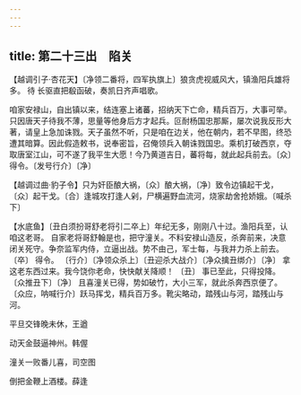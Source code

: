 ```yaml
---
---
---
```

title: 第二十三出　陷关
---



【越调引子·杏花天】〔净领二番将，四军执旗上〕狼贪虎视威风大，镇渔阳兵雄将多。 待 长驱直把殽函破，奏凯日齐声唱歌。

咱家安禄山，自出镇以来，结连塞上诸蕃，招纳天下亡命，精兵百万，大事可举。只因唐天子待我不薄，思量等他身后方才起兵。叵耐杨国忠那厮，屡次说我反形大著，请皇上急加诛戮。天子虽然不听，只是咱在边关，他在朝内，若不早图，终恐遭其暗算。因此假造敕书，说奉密旨，召俺领兵入朝诛戮国忠。乘机打破西京，夺取唐室江山，可不遂了我平生大愿！今乃黄道吉日，蕃将每，就此起兵前去。〔众〕得令。〔发号行介〕〔净〕



【越调过曲·豹子令】只为奸臣酿大祸，〔众〕酿大祸，〔净〕致令边镇起干戈，〔众〕起干戈。〔合〕逢城攻打逢人剁，尸横遍野血流河，烧家劫舍抢娇娥。〔喊杀下〕

【水底鱼】〔丑白须扮哥舒老将引二卒上〕年纪无多，刚刚八十过。渔阳兵至，认咱这老哥。 自家老将哥舒翰是也，把守潼关。不料安禄山造反，杀奔前来，决意闭关死守。争奈监军内侍，立逼出战。势不由己，军士每，与我并力杀上前去。 〔卒〕 得令。 〔行介〕〔净领众杀上〕〔丑迎杀大战介〕〔净众擒丑绑介〕〔净〕 拿这老东西过来。我今饶你老命，快快献关降顺！ 〔丑〕 事已至此，只得投降。 〔众推丑下〕〔净〕 且喜潼关已得，势如破竹，大小三军，就此杀奔西京便了。 〔众应，呐喊行介〕跃马挥戈，精兵百万多。靴尖略动，踏残山与河，踏残山与河。

平旦交锋晚未休，王遒





动天金鼓逼神州。韩偓





潼关一败番儿喜，司空图





倒把金鞭上酒楼。薛逢